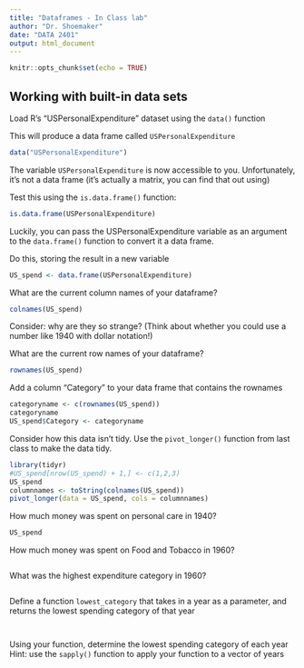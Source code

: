 ```yaml
---
title: "Dataframes - In Class lab"
author: "Dr. Shoemaker"
date: "DATA 2401"
output: html_document
---
```


```r
knitr::opts_chunk$set(echo = TRUE)
```


## Working with built-in data sets

Load R's "USPersonalExpenditure" dataset using the `data()` function

This will produce a data frame called `USPersonalExpenditure`
```r
data("USPersonalExpenditure")
```

The variable `USPersonalExpenditure` is now accessible to you. Unfortunately, it's not a data frame (it's actually a matrix, you can find that out using) 

Test this using the `is.data.frame()` function:

```r
is.data.frame(USPersonalExpenditure)
```

Luckily, you can pass the USPersonalExpenditure variable as an argument to the `data.frame()` function to convert it a data frame.

Do this, storing the result in a new variable

```r
US_spend <- data.frame(USPersonalExpenditure)
```


What are the current column names of your dataframe?
```r
colnames(US_spend)
```


Consider: why are they so strange? (Think about whether you could use a number like 1940 with dollar notation!)

What are the current row names of your dataframe?
```r
rownames(US_spend)

```


Add a column "Category" to your data frame that contains the rownames

```r
categoryname <- c(rownames(US_spend))
categoryname
US_spend$Category <- categoryname

```

Consider how this data isn't tidy. Use the `pivot_longer()` function from last class to make the data tidy. 

```r
library(tidyr)
#US_spend[nrow(US_spend) + 1,] <- c(1,2,3)
US_spend
columnnames <- toString(colnames(US_spend))
pivot_longer(data = US_spend, cols = columnnames)


```


How much money was spent on personal care in 1940?
```r
US_spend

```


How much money was spent on Food and Tobacco in 1960?
```r


```


What was the highest expenditure category in 1960?
```r


```


Define a function `lowest_category` that takes in a year as a parameter, and returns the lowest spending category of that year
```r



```

```r

```


Using your function, determine the lowest spending category of each year
Hint: use the `sapply()` function to apply your function to a vector of years

```r

```
